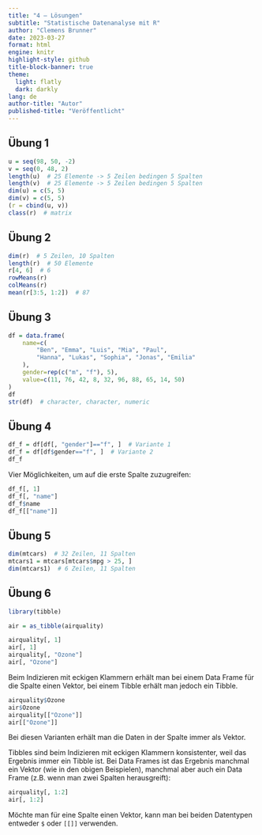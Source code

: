 ```yaml
---
title: "4 – Lösungen"
subtitle: "Statistische Datenanalyse mit R"
author: "Clemens Brunner"
date: 2023-03-27
format: html
engine: knitr
highlight-style: github
title-block-banner: true
theme:
  light: flatly
  dark: darkly
lang: de
author-title: "Autor"
published-title: "Veröffentlicht"
---
```


## Übung 1

```r
u = seq(98, 50, -2)
v = seq(0, 48, 2)
length(u)  # 25 Elemente -> 5 Zeilen bedingen 5 Spalten
length(v)  # 25 Elemente -> 5 Zeilen bedingen 5 Spalten
dim(u) = c(5, 5)
dim(v) = c(5, 5)
(r = cbind(u, v))
class(r)  # matrix
```


## Übung 2

```r
dim(r)  # 5 Zeilen, 10 Spalten
length(r)  # 50 Elemente
r[4, 6]  # 6
rowMeans(r)
colMeans(r)
mean(r[3:5, 1:2])  # 87
```


## Übung 3

```r
df = data.frame(
    name=c(
        "Ben", "Emma", "Luis", "Mia", "Paul",
        "Hanna", "Lukas", "Sophia", "Jonas", "Emilia"
    ),
    gender=rep(c("m", "f"), 5),
    value=c(11, 76, 42, 8, 32, 96, 88, 65, 14, 50)
)
df
str(df)  # character, character, numeric
```


## Übung 4

```r
df_f = df[df[, "gender"]=="f", ]  # Variante 1
df_f = df[df$gender=="f", ]  # Variante 2
df_f
```

Vier Möglichkeiten, um auf die erste Spalte zuzugreifen:

```r
df_f[, 1]
df_f[, "name"]
df_f$name
df_f[["name"]]
```


## Übung 5

```r
dim(mtcars)  # 32 Zeilen, 11 Spalten
mtcars1 = mtcars[mtcars$mpg > 25, ]
dim(mtcars1)  # 6 Zeilen, 11 Spalten
````


## Übung 6

```r
library(tibble)

air = as_tibble(airquality)
```

```r
airquality[, 1]
air[, 1]
airquality[, "Ozone"]
air[, "Ozone"]
```

Beim Indizieren mit eckigen Klammern erhält man bei einem Data Frame für die Spalte einen Vektor, bei einem Tibble erhält man jedoch ein Tibble.

```r
airquality$Ozone
air$Ozone
airquality[["Ozone"]]
air[["Ozone"]]
```

Bei diesen Varianten erhält man die Daten in der Spalte immer als Vektor.

Tibbles sind beim Indizieren mit eckigen Klammern konsistenter, weil das Ergebnis immer ein Tibble ist. Bei Data Frames ist das Ergebnis manchmal ein Vektor (wie in den obigen Beispielen), manchmal aber auch ein Data Frame (z.B. wenn man zwei Spalten herausgreift):

```r
airquality[, 1:2]
air[, 1:2]
```

Möchte man für eine Spalte einen Vektor, kann man bei beiden Datentypen entweder `$` oder `[[]]` verwenden.
